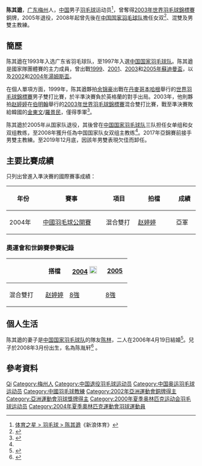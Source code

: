 {{noteTA|G1=Badminton}}
{{Infobox 羽球選手
| playername              = 陈其遒
| image                   =
| caption                 = 
| birth_name              = 
| date_of_birth           = {{birth date and age|1978|1|4}}
| place_of_birth          = {{CHN}}[[广东省|广东省]][[梅州市|梅州市]]
| height                  = {{height|m=1.71}}
| weight                  = 
| event                   = 男子雙打、混合雙打
| highest_ranking         =  
| date_of_highest_ranking = 
| country                 = {{CHN}}
| current_ranking         = 已退役
| years_started           = 1997年
| years_retired           = 2005年
| coach                   = 
| handedness              = 
| best_result             = 
| bwf_profile             = 027AF99A-AF01-4FCA-81AA-43E69B4C6E99
| bwf_id                  = 10644
}}
{{MedalTableTop}}
{{MedalSport | 男子[[羽毛球|羽毛球]]}}
{{MedalCountry | {{CHN}}}}
{{MedalCompetition | [[世界羽毛球錦標賽|世界羽毛球錦標賽]]}}
{{MedalBronze | [[2003年世界羽毛球錦標賽|2003年 伯明翰]] | 混合雙打}}
{{MedalCompetition | [[湯姆斯盃|湯姆斯盃]]}}
{{MedalBronze| [[2002年湯姆斯盃|2002年 廣州]] | 男子團體 }}
{{MedalCompetition | [[亞洲運動會|亞洲運動會]]}}
{{MedalBronze | [[2002年亞洲運動會|2002年 釜山]] | [[2002年亞洲運動會羽毛球比賽|男子團體]]}}
{{MedalBronze | [[2002年亞洲運動會|2002年 釜山]] | [[2002年亞洲運動會羽毛球比賽|混合雙打]]}}
{{MedalCountry | {{CHN}}廣東省}}
{{MedalCompetition | [[中华人民共和国全国运动会|中华人民共和国全国运动会]]}}
{{MedalSilver| [[中华人民共和国第十届运动会|2005年 南京]] | [[中華人民共和國第十屆全運會羽毛球比賽|男子團體]] }}
{{MedalSilver| [[中华人民共和国第十届运动会|2005年 南京]] | [[中華人民共和國第十屆全運會羽毛球比賽|男子雙打]] }}
{{MedalSilver| [[中华人民共和国第十届运动会|2005年 南京]] | [[中華人民共和國第十屆全運會羽毛球比賽|混合雙打]] }}
{{MedalBronze| [[中华人民共和国第十一届运动会|2009年 濟南]] | [[中華人民共和國第十一屆全運會羽毛球男子團體比賽|男子團體]] }}
{{MedalBottom}}
'''陈其遒'''{{BD|1978年|1月4日|||catIdx=Chen陈}}，[[广东|广东]][[梅州|梅州]]人，[[中华人民共和国|中国]]男子[[羽毛球|羽毛球]]运动员<ref>[http://sports.sina.com.cn/star/chen_qiqiu/ 体育之星 > 羽毛球 > 陈其遒]《新浪体育》</ref>，曾奪得[[2003年世界羽毛球錦標賽|2003年世界羽毛球錦標賽]]銅牌，2005年退役，2008年起曾先後在[[中国国家羽毛球队|中国国家羽毛球队]]擔任女双<ref name="广州日报">{{cite news|title=陈其遒掌中国羽球女双帅印|url=http://gzdaily.dayoo.com/html/2008-10/14/content_342935.htm|newspaper=广州日报|date=2008-10-14|deadurl=yes|archiveurl=https://web.archive.org/web/20081018182250/http://gzdaily.dayoo.com/html/2008-10/14/content_342935.htm|archivedate=2008-10-18}}</ref>、混雙及男雙主教練。

== 簡歷 ==
陈其遒在1993年入选广东省羽毛球队，至1997年入選[[中国国家羽毛球队|中国国家羽毛球队]]。陈其遒是國家隊團體賽的主力成員，曾出戰[[1999年蘇迪曼盃|1999]]、[[2001年蘇迪曼盃|2001]]、[[2003年蘇迪曼盃|2003]]和[[2005年蘇迪曼盃|2005年蘇迪曼盃]]，以及[[2002年湯姆斯盃|2002]]和[[2004年湯姆斯盃|2004年湯姆斯盃]]。

在個人單項方面，1999年，陈其遒夥拍[[余锦豪|余锦豪]]出戰在[[丹麥|丹麥]][[哥本哈根|哥本哈根]]舉行的[[1999年世界羽毛球錦標賽|世界羽毛球錦標賽]]男子雙打比賽，於半準決賽負於英格蘭的對手出局。2003年，他則夥拍[[赵婷婷|赵婷婷]]在[[伯明翰|伯明翰]]舉行的[[2003年世界羽毛球錦標賽|2003年世界羽毛球錦標賽]]混合雙打比賽，戰至準決賽敗給韓國的[[金東文|金東文]]/[[羅景民|羅景民]]，僅得季軍<ref>{{cite news|title=陈其遒/赵婷婷不敌金东文/罗景民 无缘决赛|url=http://sports.sina.com.cn/o/2003-08-02/2140525863.shtml|newspaper=新浪体育|date=2003-08-02}}</ref>。

陈其遒於2005年从国家队退役，其後曾在[[中国国家羽毛球队|中国国家羽毛球队]]三队担任女单组和女双组教练，至2008年獲升任為中国国家队女双组主教练<ref name="广州日报"/>。2017年亞錦賽前接手男雙主教練。至2019年12月底，因該年男雙表現欠佳而卸任。

==主要比賽成績==
只列出曾進入準決賽的國際賽事成績：
{| class=wikitable style="text-align:center; font-size:small;" 
!width="80"|年份
!width="180"|賽事
!width="80"|項目
!width="100"|拍檔
!width="50"|成績
|-
!rowspan="1"|2004年
|[[2004年中國羽毛球公開賽|中國羽毛球公開賽]]
|混合雙打
|[[赵婷婷|赵婷婷]]
|bgcolor="silver"|亞軍
|}

===奧運會和世錦賽參賽紀錄===
{| class=wikitable style="text-align:center; font-size:small;" 
!
!搭檔
!width="80"|[[2004年夏季奧林匹克運動會羽毛球比賽|2004]] [[File:Olympic_rings_without_rims.svg|20px]]
!width="50"|[[2005年世界羽毛球錦標賽|2005]]
|-
!width="80"|混合雙打
|align="left"|[[赵婷婷|赵婷婷]]
|[[2004年夏季奧林匹克運動會羽毛球混合雙打比賽|8強]]
|[[2005年世界羽毛球錦標賽混合雙打項目|8強]]
|}

==個人生活==
陈其遒的妻子是[[中国国家羽毛球队|中国国家羽毛球队]]的隊友[[陈林_(羽毛球运动员)|陈林]]，二人在2006年4月19日結婚<ref>{{cite news|title=陈其遒大婚摆筵宴 冠军嘉宾阵容共贺甜蜜婚礼|url=http://sports.163.com/06/0423/11/2FD26M9O00051L24.html|newspaper=广州日报|date=2006-04-23|access-date=2012-02-01|archive-url=https://web.archive.org/web/20060424201909/http://sports.163.com/06/0423/11/2FD26M9O00051L24.html|archive-date=2006-04-24|dead-url=yes}}</ref>。兒子於2008年3月份出生，名為陈胤轩<ref>{{cite news|title=陈其遒：儿子曾以为爸爸就是中国 一点比父母强很多|url=http://sports.sina.com.cn/o/2011-06-19/08405624764.shtml|newspaper=《羽毛球》杂志|date=2011-06-19}}</ref> 。

== 參考資料 ==
{{reflist}}

{{苏迪曼杯冠军}}
{{汤姆斯杯冠军}}

{{Authority control}}
{{DEFAULTSORT:Chen Qiqiu}}
[[Category:陈姓|Qi]]
[[Category:梅州人|Category:梅州人]]
[[Category:中国退役羽毛球运动员|Category:中国退役羽毛球运动员]]
[[Category:中国奥运羽毛球运动员|Category:中国奥运羽毛球运动员]]
[[Category:中國羽毛球教練|Category:中國羽毛球教練]]
[[Category:2002年亞洲運動會銅牌得主|Category:2002年亞洲運動會銅牌得主]]
[[Category:亞洲運動會羽球獎牌得主|Category:亞洲運動會羽球獎牌得主]]
[[Category:2000年夏季奥林匹克运动会羽毛球运动员|Category:2000年夏季奥林匹克运动会羽毛球运动员]]
[[Category:2004年夏季奧林匹克運動會羽球運動員|Category:2004年夏季奧林匹克運動會羽球運動員]]